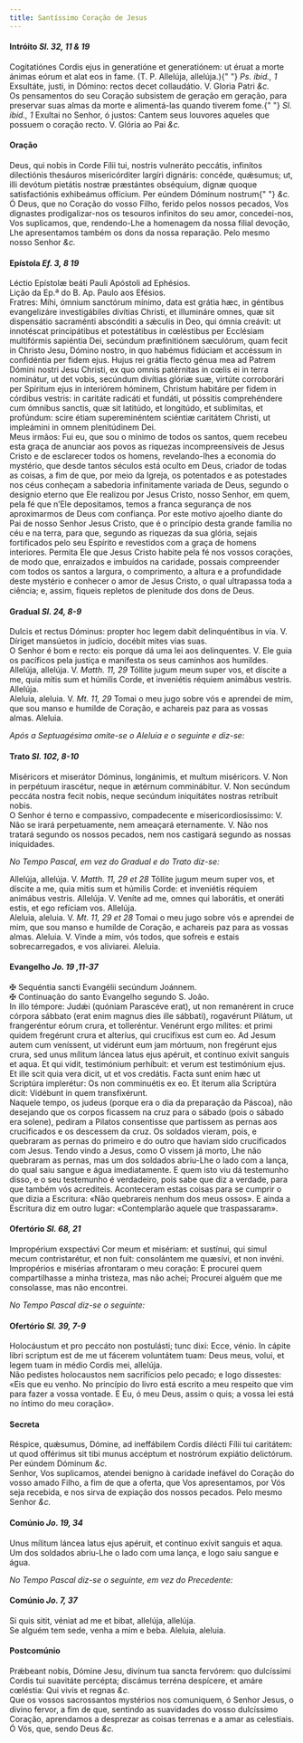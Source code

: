 ```yaml
---
title: Santíssimo Coração de Jesus
---
```


<h4 class="text-center">
  Intróito <em>Sl. 32, 11 & 19</em>
</h4>
<div class="container-fluid">
  <div class="row">
    <div class="col-6 dropcaps text-justify">
      Cogitatiónes Cordis ejus in generatióne et generatiónem: ut éruat a morte
      ánimas eórum et alat eos in fame. (T. P. Allelúja, allelúja.){" "}
      <em>Ps. ibid., 1</em> Exsultáte, justi, in Dómino: rectos decet
      collaudátio. V. Gloria Patri <em>&c.</em>
    </div>
    <div class="col-6 dropcaps text-justify">
      Os pensamentos do seu Coração subsistem de geração em geração, para
      preservar suas almas da morte e alimentá-las quando tiverem fome.{" "}
      <em>Sl. ibid., 1</em> Exultai no Senhor, ó justos: Cantem seus louvores
      aqueles que possuem o coração recto. V. Glória ao Pai <em>&c.</em>
    </div>
  </div>
</div>

<h4 class="text-center">Oração</h4>
<div class="container-fluid">
  <div class="row">
    <div class="col-6 dropcaps text-justify">
      Deus, qui nobis in Corde Fílii tui, nostris vulneráto peccátis, infinítos
      dilectiónis thesáuros misericórditer largíri dignáris: concéde, quǽsumus;
      ut, illi devótum pietátis nostræ præstántes obséquium, dignæ quoque
      satisfactiónis exhibeámus offícium. Per eúndem Dóminum nostrum{" "}
      <em>&c.</em>
    </div>
    <div class="col-6 dropcaps text-justify">
      Ó Deus, que no Coração do vosso Filho, ferido pelos nossos pecados, Vos
      dignastes prodigalizar-nos os tesouros infinitos do seu amor,
      concedei-nos, Vos suplicamos, que, rendendo-Lhe a homenagem da nossa
      filial devoção, Lhe apresentamos também os dons da nossa reparação. Pelo
      mesmo nosso Senhor <em>&c.</em>
    </div>
  </div>
</div>

<h4 class="text-center">
  Epístola <em>Ef. 3, 8 19</em>
</h4>
<div class="container-fluid">
  <div class="row">
    <div class="col-6 text-justify">
      Léctio Epístolæ beáti Pauli Apóstoli ad Ephésios.
    </div>
    <div class="col-6 text-justify">
      Lição da Ep.ª do B. Ap. Paulo aos Efésios.
    </div>
    <div class="col-6 dropcaps text-justify">
      Fratres: Mihi, ómnium sanctórum mínimo, data est grátia hæc, in géntibus
      evangelizáre investigábiles divítias Christi, et illumináre omnes, quæ sit
      dispensátio sacraménti abscónditi a sǽculis in Deo, qui ómnia creávit: ut
      innotéscat principátibus et potestátibus in cœléstibus per Ecclésiam
      multifórmis sapiéntia Dei, secúndum præfinitiónem sæculórum, quam fecit in
      Christo Jesu, Dómino nostro, in quo habémus fidúciam et accéssum in
      confidéntia per fidem ejus. Hujus rei grátia flecto génua mea ad Patrem
      Dómini nostri Jesu Christi, ex quo omnis patérnitas in cœlis ei in terra
      nominátur, ut det vobis, secúndum divítias glóriæ suæ, virtúte corroborári
      per Spíritum ejus in interiórem hóminem, Christum habitáre per fidem in
      córdibus vestris: in caritáte radicáti et fundáti, ut póssitis
      comprehéndere cum ómnibus sanctis, quæ sit latitúdo, et longitúdo, et
      sublímitas, et profúndum: scire étiam supereminéntem sciéntiæ caritátem
      Christi, ut impleámini in omnem plenitúdinem Dei.
    </div>
    <div class="col-6 dropcaps text-justify">
      Meus irmãos: Fui eu, que sou o mínimo de todos os santos, quem recebeu
      esta graça de anunciar aos povos as riquezas incompreensíveis de Jesus
      Cristo e de esclarecer todos os homens, revelando-lhes a economia do
      mystério, que desde tantos séculos está oculto em Deus, criador de todas
      as coisas, a fim de que, por meio da Igreja, os potentados e as potestades
      nos céus conheçam a sabedoria infinitamente variada de Deus, segundo o
      desígnio eterno que Ele realizou por Jesus Cristo, nosso Senhor, em quem,
      pela fé que n’Ele depositamos, temos a franca segurança de nos
      aproximarmos de Deus com confiança. Por este motivo ajoelho diante do Pai
      de nosso Senhor Jesus Cristo, que é o princípio desta grande família no
      céu e na terra, para que, segundo as riquezas da sua glória, sejais
      fortificados pelo seu Espírito e revestidos com a graça de homens
      interiores. Permita Ele que Jesus Cristo habite pela fé nos vossos
      corações, de modo que, enraizados e imbuídos na caridade, possais
      compreender com todos os santos a largura, o comprimento, a altura e a
      profundidade deste mystério e conhecer o amor de Jesus Cristo, o qual
      ultrapassa toda a ciência; e, assim, fiqueis repletos de plenitude dos
      dons de Deus.
    </div>
  </div>
</div>

<h4 class="text-center">
  Gradual <em>Sl. 24, 8-9</em>
</h4>
<div class="container-fluid">
  <div class="row">
    <div class="col-6 dropcaps text-justify">
      Dulcis et rectus Dóminus: propter hoc legem dabit delinquéntibus in via.
      V. Díriget mansúetos in judício, docébit mites vias suas.
    </div>
    <div class="col-6 dropcaps text-justify">
      O Senhor é bom e recto: eis porque dá uma lei aos delinquentes. V. Ele
      guia os pacíficos pela justiça e manifesta os seus caminhos aos humildes.
    </div>
    <div class="col-6 text-justify">
      Allelúja, allelúja. V. <em>Matth. 11, 29</em> Tóllite jugum meum super
      vos, et díscite a me, quia mitis sum et húmilis Corde, et inveniétis
      réquiem animábus vestris. Allelúja.
    </div>
    <div class="col-6 text-justify">
      Aleluia, aleluia. V. <em>Mt. 11, 29</em> Tomai o meu jugo sobre vós e
      aprendei de mim, que sou manso e humilde de Coração, e achareis paz para
      as vossas almas. Aleluia.
    </div>
  </div>
</div>

<em>Após a Septuagésima omite-se o Aleluia e o seguinte e diz-se:</em>

<h4 class="text-center">
  Trato <em>Sl. 102, 8-10</em>
</h4>
<div class="container-fluid">
  <div class="row">
    <div class="col-6 dropcaps text-justify">
      Miséricors et miserátor Dóminus, longánimis, et multum miséricors. V. Non
      in perpétuum irascétur, neque in ætérnum comminábitur. V. Non secúndum
      peccáta nostra fecit nobis, neque secúndum iniquitátes nostras retríbuit
      nobis.
    </div>
    <div class="col-6 dropcaps text-justify">
      O Senhor é terno e compassivo, compadecente e misericordiosíssimo: V. Não
      se irará perpetuamente, nem ameaçará eternamente. V. Não nos tratará
      segundo os nossos pecados, nem nos castigará segundo as nossas
      iniquidades.
    </div>
  </div>
</div>

<em>No Tempo Pascal, em vez do Gradual e do Trato diz-se:</em>

<div class="container-fluid">
  <div class="row">
    <div class="col-6 text-justify">
      Allelúja, allelúja. V. <em>Matth. 11, 29 et 28</em> Tóllite jugum meum
      super vos, et díscite a me, quia mitis sum et húmilis Corde: et inveniétis
      réquiem animábus vestris. Allelúja. V. Veníte ad me, omnes qui laborátis,
      et oneráti estis, et ego refíciam vos. Allelúja.
    </div>
    <div class="col-6 text-justify">
      Aleluia, aleluia. V. <em>Mt. 11, 29 et 28</em> Tomai o meu jugo sobre vós
      e aprendei de mim, que sou manso e humilde de Coração, e achareis paz para
      as vossas almas. Aleluia. V. Vinde a mim, vós todos, que sofreis e estais
      sobrecarregados, e vos aliviarei. Aleluia.
    </div>
  </div>
</div>

<h4 class="text-center">
  Evangelho <em>Jo. 19 ,11-37</em>
</h4>
<div class="container-fluid">
  <div class="row">
    <div class="col-6 text-justify">
      <span class="text-danger">&#10016;</span> Sequéntia sancti Evangélii
      secúndum Joánnem.
    </div>
    <div class="col-6 text-justify">
      <span class="text-danger">&#10016;</span> Continuação do santo Evangelho
      segundo S. João.
    </div>
    <div class="col-6 dropcaps text-justify">
      In illo témpore: Judǽi (quóniam Parascéve erat), ut non remanérent in
      cruce córpora sábbato (erat enim magnus dies ille sábbati), rogavérunt
      Pilátum, ut frangeréntur eórum crura, et tolleréntur. Venérunt ergo
      mílites: et primi quidem fregérunt crura et alteríus, qui crucifíxus est
      cum eo. Ad Jesum autem cum veníssent, ut vidérunt eum jam mórtuum, non
      fregérunt ejus crura, sed unus mílitum láncea latus ejus apéruit, et
      contínuo exívit sanguis et aqua. Et qui vidit, testimónium perhíbuit: et
      verum est testimónium ejus. Et ille scit quia vera dicit, ut et vos
      credátis. Facta sunt enim hæc ut Scriptúra implerétur: Os non comminuétis
      ex eo. Et íterum alia Scriptúra dicit: Vidébunt in quem transfixérunt.
    </div>
    <div class="col-6 dropcaps text-justify">
      Naquele tempo, os judeus (porque era o dia da preparação da Páscoa), não
      desejando que os corpos ficassem na cruz para o sábado (pois o sábado era
      solene), pediram a Pilatos consentisse que partissem as pernas aos
      crucificados e os descessem da cruz. Os soldados vieram, pois, e quebraram
      as pernas do primeiro e do outro que haviam sido crucificados com Jesus.
      Tendo vindo a Jesus, como O vissem já morto, Lhe não quebraram as pernas,
      mas um dos soldados abriu-Lhe o lado com a lança, do qual saiu sangue e
      água imediatamente. E quem isto viu dá testemunho disso, e o seu
      testemunho é verdadeiro, pois sabe que diz a verdade, para que também vós
      acrediteis. Aconteceram estas coisas para se cumprir o que dizia a
      Escritura: «Não quebrareis nenhum dos meus ossos». E ainda a Escritura diz
      em outro lugar: «Contemplarão aquele que traspassaram».
    </div>
  </div>
</div>

<h4 class="text-center">
  Ofertório <em>Sl. 68, 21</em>
</h4>
<div class="container-fluid">
  <div class="row">
    <div class="col-6 dropcaps text-justify">
      Impropérium exspectávi Cor meum et misériam: et sustínui, qui simul mecum
      contristarétur, et non fuit: consolántem me quæsívi, et non invéni.
    </div>
    <div class="col-6 dropcaps text-justify">
      Impropérios e misérias afrontaram o meu coração: E procurei quem
      compartilhasse a minha tristeza, mas não achei; Procurei alguém que me
      consolasse, mas não encontrei.
    </div>
  </div>
</div>

<em>No Tempo Pascal diz-se o seguinte:</em>

<h4 class="text-center">
  Ofertório <em>Sl. 39, 7-9</em>
</h4>
<div class="container-fluid">
  <div class="row">
    <div class="col-6 dropcaps text-justify">
      Holocáustum et pro peccáto non postulásti; tunc dixi: Ecce, vénio. In
      cápite libri scriptum est de me ut fácerem voluntátem tuam: Deus meus,
      volui, et legem tuam in médio Cordis mei, allelúja.
    </div>
    <div class="col-6 dropcaps text-justify">
      Não pedistes holocaustos nem sacrifícios pelo pecado; e logo dissestes:
      «Eis que eu venho. No princípio do livro está escrito a meu respeito que
      vim para fazer a vossa vontade. E Eu, ó meu Deus, assim o quis; a vossa
      lei está no íntimo do meu coração».
    </div>
  </div>
</div>

<h4 class="text-center">Secreta</h4>
<div class="container-fluid">
  <div class="row">
    <div class="col-6 dropcaps text-justify">
      Réspice, quǽsumus, Dómine, ad ineffábilem Cordis dilécti Fílii tui
      caritátem: ut quod offérimus sit tibi munus accéptum et nostrórum expiátio
      delictórum. Per eúndem Dóminum <em>&c.</em>
    </div>
    <div class="col-6 dropcaps text-justify">
      Senhor, Vos suplicamos, atendei benigno à caridade inefável do Coração do
      vosso amado Filho, a fim de que a oferta, que Vos apresentamos, por Vós
      seja recebida, e nos sirva de expiação dos nossos pecados. Pelo mesmo
      Senhor <em>&c.</em>
    </div>
  </div>
</div>

<h4 class="text-center">
  Comúnio <em>Jo. 19, 34</em>
</h4>
<div class="container-fluid">
  <div class="row">
    <div class="col-6 dropcaps text-justify">
      Unus mílitum láncea latus ejus apéruit, et contínuo exívit sanguis et
      aqua.
    </div>
    <div class="col-6 dropcaps text-justify">
      Um dos soldados abriu-Lhe o lado com uma lança, e logo saiu sangue e água.
    </div>
  </div>
</div>

<em>No Tempo Pascal diz-se o seguinte, em vez do Precedente:</em>

<h4 class="text-center">
  Comúnio <em>Jo. 7, 37</em>
</h4>
<div class="container-fluid">
  <div class="row">
    <div class="col-6 dropcaps text-justify">
      Si quis sitit, véniat ad me et bibat, allelúja, allelúja.
    </div>
    <div class="col-6 dropcaps text-justify">
      Se alguém tem sede, venha a mim e beba. Aleluia, aleluia.
    </div>
  </div>
</div>

<h4 class="text-center">Postcomúnio</h4>
<div class="container-fluid">
  <div class="row">
    <div class="col-6 dropcaps text-justify">
      Prǽbeant nobis, Dómine Jesu, divínum tua sancta fervórem: quo dulcíssimi
      Cordis tui suavitáte percépta; discámus terréna despícere, et amáre
      cœléstia: Qui vivis et regnas <em>&c.</em>
    </div>
    <div class="col-6 dropcaps text-justify">
      Que os vossos sacrossantos mystérios nos comuniquem, ó Senhor Jesus, o
      divino fervor, a fim de que, sentindo as suavidades do vosso dulcíssimo
      Coração, aprendamos a desprezar as coisas terrenas e a amar as celestiais.
      Ó Vós, que, sendo Deus <em>&c.</em>
    </div>
  </div>
</div>
